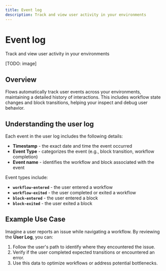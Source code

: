 ```yaml
---
title: Event log
description: Track and view user activity in your environments
---
```


# Event log

Track and view user activity in your environments

[TODO: image]

## Overview

Flows automatically track user events across your environments, maintaining a detailed history of interactions. This includes workflow state changes and block transitions, helping your inspect and debug user behavior.

## Understanding the user log

Each event in the user log includes the following details:

- **Timestamp** - the exact date and time the event occurred
- **Event Type** - categorizes the event (e.g., block transition, workflow completion)
- **Event name** - identifies the workflow and block associated with the event

Event types include:

- **`workflow-entered`** - the user entered a workflow
- **`workflow-exited`** - the user completed or exited a workflow
- **`block-entered`** - the user entered a block
- **`block-exited`** - the user exited a block

## Example Use Case

Imagine a user reports an issue while navigating a workflow. By reviewing the **User Log**, you can:

1. Follow the user's path to identify where they encountered the issue.
2. Verify if the user completed expected transitions or encountered an error.
3. Use this data to optimize workflows or address potential bottlenecks.
